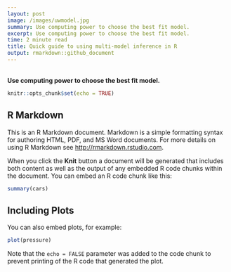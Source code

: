 ```yaml
---
layout: post
image: /images/uwmodel.jpg
summary: Use computing power to choose the best fit model.
excerpt: Use computing power to choose the best fit model.
time: 2 minute read
title: Quick guide to using multi-model inference in R
output: rmarkdown::github_document
---
```

<br>
**Use computing power to choose the best fit model.**


```r
knitr::opts_chunk$set(echo = TRUE)
```

## R Markdown

This is an R Markdown document. Markdown is a simple formatting syntax for authoring HTML, PDF, and MS Word documents. For more details on using R Markdown see <http://rmarkdown.rstudio.com>.

When you click the **Knit** button a document will be generated that includes both content as well as the output of any embedded R code chunks within the document. You can embed an R code chunk like this:

```r
summary(cars)
```

## Including Plots

You can also embed plots, for example:

```r
plot(pressure)
```

Note that the `echo = FALSE` parameter was added to the code chunk to prevent printing of the R code that generated the plot.
